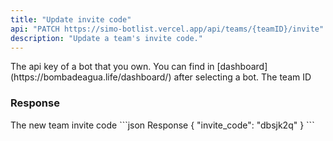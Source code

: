 ```yaml
---
title: "Update invite code"
api: "PATCH https://simo-botlist.vercel.app/api/teams/{teamID}/invite"
description: "Update a team's invite code."
---
```


<ParamField header="Authorization" type="string" placeholder="API KEY" required>
  The api key of a bot that you own. You can find in [dashboard](https://bombadeagua.life/dashboard/) after selecting a bot.
</ParamField>
<ParamField path="teamID" type="string" required>
    The team ID
</ParamField>

### Response

<ResponseField name="invite_code" type="string">
    The new team invite code
</ResponseField>

<ResponseExample>
```json Response
{
    "invite_code": "dbsjk2q"
}
```
</ResponseExample>